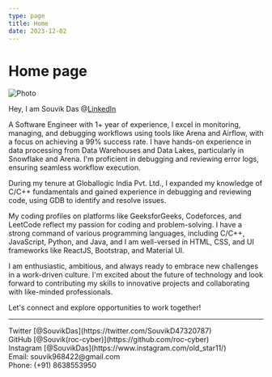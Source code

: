 ```yaml
---
type: page
title: Home
date: 2023-12-02
---
```


# Home page


<Image
  src="/images/photo2.jpg"
  alt="Photo"
  width={300}
  height={300}
  priority
  className="next-image"
/>

Hey, I am Souvik Das @[LinkedIn](https://www.linkedin.com/in/souvik-das-b8115916b/)

A Software Engineer with 1+ year of experience, I excel in monitoring, managing, and debugging workflows using tools like Arena and Airflow, with a focus on achieving a 99% success rate. I have hands-on experience in data processing from Data Warehouses and Data Lakes, particularly in Snowflake and Arena. I'm proficient in debugging and reviewing error logs, ensuring seamless workflow execution.

During my tenure at Globallogic India Pvt. Ltd., I expanded my knowledge of C/C++ fundamentals and gained experience in debugging and reviewing code, using GDB to identify and resolve issues.

My coding profiles on platforms like GeeksforGeeks, Codeforces, and LeetCode reflect my passion for coding and problem-solving. I have a strong command of various programming languages, including C/C++, JavaScript, Python, and Java, and I am well-versed in HTML, CSS, and UI frameworks like ReactJS, Bootstrap, and Material UI.

I am enthusiastic, ambitious, and always ready to embrace new challenges in a work-driven culture. I'm excited about the future of technology and look forward to contributing my skills to innovative projects and collaborating with like-minded professionals.

Let's connect and explore opportunities to work together!

---

<div>
  Twitter [@SouvikDas](https://twitter.com/SouvikD47320787)
  <br />
  GitHub [@Souvik(roc-cyber)](https://github.com/roc-cyber)
  <br />
  Instagram [@SouvikDas](https://www.instagram.com/old_star11/)
  <br />
  Email: souvik968422@gmail.com
  <br />
  Phone: (+91) 8638553950
</div>
